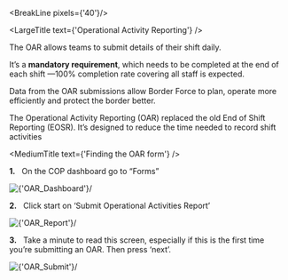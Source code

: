 
<div className="govuk-width-container main-height">

<BreakLine pixels={'40'}/>

<div className="grid-row">

<SubNavigation navItems={navItems} class="sub-nav-sticky" />


<div className="column-five-eighths">

<LargeTitle text={'Operational Activity Reporting'} />

The OAR allows teams to submit details of their shift daily.

It’s a **mandatory requirement**, which needs to be completed at the end of each shift —100% completion rate covering all staff is expected.

Data from the OAR submissions allow Border Force to plan, operate more efficiently and protect the border better.

The Operational Activity Reporting (OAR) replaced the old End of Shift Reporting (EOSR). It’s designed to reduce the time needed to record shift activities

<MediumTitle text={'Finding the OAR form'} />

**1.** &nbsp; On the COP dashboard go to “Forms”

<div style={{marginBottom: "20px"}}>
    <Image source={'/images/help/FindingOAR/dashboard.png'} alt={'OAR_Dashboard'}/>
</div>

**2.** &nbsp; Click start on ‘Submit Operational Activities Report’

<div style={{marginBottom: "20px"}}>
    <Image source={'/images/help/FindingOAR/report.png'} alt={'OAR_Report'}/>
</div>

**3.** &nbsp; Take a minute to read this screen, especially if this is the first time you’re submitting an OAR. Then press ‘next’.

<div style={{marginBottom: "20px"}}>
    <Image source={'/images/help/FindingOAR/submit.png'} alt={'OAR_Submit'}/>
</div>

</div>
</div>
</div>